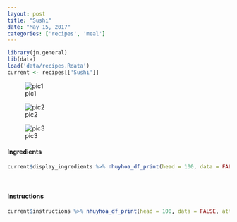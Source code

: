 ```yaml
---
layout: post
title: "Sushi"
date: "May 15, 2017"
categories: ['recipes', 'meal']
---
```


```r
library(jn.general)
lib(data)
load('data/recipes.Rdata')
current <- recipes[['Sushi']]
```

![pic1](http://jnguyen92.github.io/nhuyhoa/figure/food/Sushi.JPG)

![pic2](http://jnguyen92.github.io/nhuyhoa/figure/food/Sushi2.JPG)

![pic3](http://jnguyen92.github.io/nhuyhoa/figure/food/Sushi3.JPG)




#### Ingredients

```r
current$display_ingredients %>% nhuyhoa_df_print(head = 100, data = FALSE, attribute = "class = \"presenttab\"")
```

<br>

#### Instructions

```r
current$instructions %>% nhuyhoa_df_print(head = 100, data = FALSE, attribute = "class = \"presenttabnoh\"")
```

